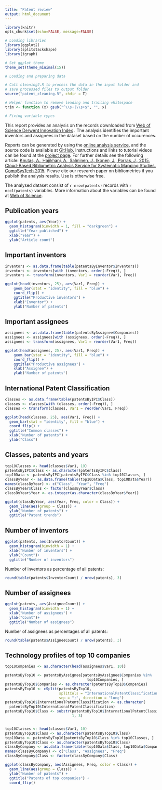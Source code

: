 ```yaml
---
title: "Patent review"
output: html_document
---
```


```r
library(knitr)
opts_chunk$set(echo=FALSE, message=FALSE)
```

```r
# Loading libraries
library(ggplot2)
library(splitstackshape)
library(igraph)

# Set ggplot theme
theme_set(theme_minimal(15))
```

```r
# Loading and preparing data

# Call cleaning2.R to process the data in the input folder and 
# save processed files to output folder
source("patent_cleaning.R", chdir = T)

# Helper function to remove leading and trailing whitespace
trim <- function (x) gsub("^\\s+|\\s+$", "", x)

# Fixing variable types

```
This report provides an analysis on the records downloaded from [Web of Science Derwent Innovation Index](http://webofscience.com) . The analysis identifies the important inventors and assignees in the dataset based on the number of occurences.

Reports can be generated by using the [online analysis service](http://hammer.nailsproject.net/), and the source code is available at [GitHub](https://github.com/aknutas/nails). Instructions and links to tutorial videos can be found at the [project page](https://aknutas.github.io/nails/). For further details see the following article: [Knutas, A., Hajikhani, A., Salminen, J., Ikonen, J., Porras, J., 2015. Cloud-Based Bibliometric Analysis Service for Systematic Mapping Studies. CompSysTech 2015](http://www.codecamp.fi/lib/exe/fetch.php/wiki/nails-compsystech2015-preprint.pdf). Please cite our research paper on bibliometrics if you publish the analysis results. Use is otherwise free. 

The analysed dataset consist of `r nrow(patents)` records with `r ncol(patents)` variables. More information about the variables can be found at [Web of Science](https://images.webofknowledge.com/WOKRS56B5/help/WOK/hs_dii_fieldtags_patents.html). 

## Publication years 
```r
ggplot(patents, aes(Year)) +
  geom_histogram(binwidth = 1, fill = "darkgreen") +
  ggtitle("Year published") + 
  xlab("Year") + 
  ylab("Article count")


```

## Important inventors
```r
inventors <- as.data.frame(table(patentsByInventor$Inventors))
inventors <- inventors[with (inventors, order(-Freq)), ]
inventors <- transform(inventors, Var1 = reorder(Var1, Freq))

ggplot(head(inventors, 25), aes(Var1, Freq)) +
    geom_bar(stat = "identity", fill = "blue") + 
    coord_flip() +
    ggtitle("Productive inventors") + 
    xlab("Inventor") + 
    ylab("Number of patents")
```

## Important assignees
```r
assignees <- as.data.frame(table(patentsByAssignee$Companies))
assignees <- assignees[with (assignees, order(-Freq)), ]
assignees <- transform(assignees, Var1 = reorder(Var1, Freq))

ggplot(head(assignees, 25), aes(Var1, Freq)) +
    geom_bar(stat = "identity", fill = "blue") + 
    coord_flip() +
    ggtitle("Productive assignees") + 
    xlab("Assignee") + 
    ylab("Number of patents") 
```

## International Patent Classification
```r
classes <- as.data.frame(table(patentsByIPC$Class))
classes <- classes[with (classes, order(-Freq)), ]
classes <- transform(classes, Var1 = reorder(Var1, Freq))

ggplot(head(classes, 25), aes(Var1, Freq)) +
  geom_bar(stat = "identity", fill = "blue") + 
  coord_flip() +
  ggtitle("Common classes") + 
  xlab("Number of patents") + 
  ylab("Class") 
```

## Classes, patents and years
```r
top10Classes <- head(classes$Var1, 10)
patentsByIPC$Class <- as.character(patentsByIPC$Class)
top10Data <- patentsByIPC[patentsByIPC$Class %in% top10Classes, ]
classByYear <- as.data.frame(table(top10Data$Class, top10Data$Year))
names(classByYear) <- c("Class", "Year", "Freq")
classByYear$Class <- factor(classByYear$Class)
classByYear$Year <- as.integer(as.character(classByYear$Year))

ggplot(classByYear, aes(Year, Freq, color = Class)) + 
  geom_line(aes(group = Class)) + 
  ylab("Number of patents") +
  ggtitle("Patent trends")
```

## Number of inventors
```r
ggplot(patents, aes(InventorCount)) + 
  geom_histogram(binwidth = 1) +
  xlab("Number of inventors") +
  ylab("Count")+
  ggtitle("Number of inventors")
```

Number of inventors as percentage of all patents:
```r
round(table(patents$InventorCount) / nrow(patents), 3)
```

## Number of assignees
```r
ggplot(patents, aes(AssigneeCount)) + 
  geom_histogram(binwidth = 1) +
  xlab("Number of assignees") +
  ylab("Count")+
  ggtitle("Number of assignees")
```

Number of assignees as percentages of all patents:
```r
round(table(patents$AssigneeCount) / nrow(patents), 3)
```

## Technology profiles of top 10 companies
```r
top10Companies <- as.character(head(assignees$Var1, 10))

patentsByTop10 <- patentsByAssignee[patentsByAssignee$Companies %in% 
                                      top10Companies, ]
patentsByTop10$Companies <- as.character(patentsByTop10$Companies)
patentsByTop10 <- cSplit(patentsByTop10, 
                         splitCols = "InternationalPatentClassification", 
                         sep = ";", direction = "long")
patentsByTop10$InternationalPatentClassification <- as.character(
  patentsByTop10$InternationalPatentClassification)
patentsByTop10$Class <- substr(patentsByTop10$InternationalPatentClassification, 
                               1, 3)


top10Classes <- head(classes$Var1, 10)
patentsByTop10$Class <- as.character(patentsByTop10$Class)
top10Data <- patentsByTop10[patentsByTop10$Class %in% top10Classes, ]
patentsByTop10$Class <- as.character(patentsByTop10$Class)
classByCompany <- as.data.frame(table(top10Data$Class, top10Data$Companies))
names(classByCompany) <- c("Class", "Assignees", "Freq")
classByCompany$Class <- factor(classByCompany$Class)

ggplot(classByCompany, aes(Assignees, Freq, color = Class)) + 
  geom_line(aes(group = Class)) + 
  ylab("Number of patents") +
  ggtitle("Patents of top companies") +
  coord_flip()
```

